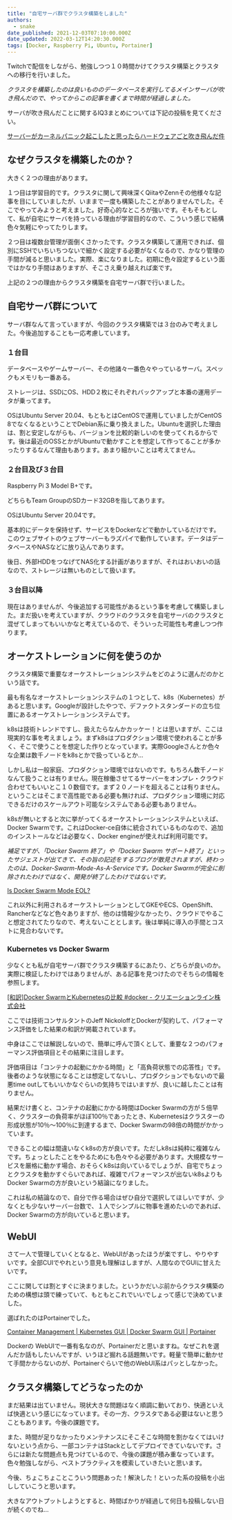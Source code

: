 ```yaml
---
title: "自宅サーバ群でクラスタ構築をしました"
authors:
  - snake
date_published: 2021-12-03T07:10:00.000Z
date_updated: 2022-03-12T14:20:30.000Z
tags: [Docker, Raspberry Pi, Ubuntu, Portainer]
---
```


Twitchで配信をしながら、勉強しつつ１０時間かけてクラスタ構築とクラスタへの移行を行いました。

*クラスタを構築したのは良いもののデータベースを実行してるメインサーバが吹き飛んだので、やってからこの記事を書くまで時間が経過しました。*

サーバが吹き飛んだことに関するIQ3まとめについては下記の投稿を見てください。

[サーバーがカーネルパニック起こしたと思ったらハードウェアごと吹き飛んだ件](/blog/home-server-had-kernel-panic-and-blew-up-the-entire-hardware/)

## なぜクラスタを構築したのか？

大きく２つの理由があります。

１つ目は学習目的です。クラスタに関して興味深くQiitaやZennその他様々な記事を目にしていましたが、いままで一度も構築したことがありませんでした。そこでやってみようと考えました。好奇心的なところが強いです。そもそもとして、私が自宅にサーバを持っている理由が学習目的なので、こういう感じで結構色々気軽にやってたりします。

２つ目は複数台管理が面倒くさかったです。クラスタ構築して運用できれば、個別にSSHでいちいちつないで細かく設定する必要がなくなるので、かなり管理の手間が減ると思いました。実際、楽になりました。初期に色々設定するという面ではかなり手間はありますが、そこさえ乗り越えれば楽です。

上記の２つの理由からクラスタ構築を自宅サーバ群で行いました。

## 自宅サーバ群について

サーバ群なんて言っていますが、今回のクラスタ構築では３台のみで考えました。今後追加することも一応考慮しています。

### １台目

データベースやゲームサーバー、その他諸々一番色々やっているサーバ。スペックもメモリも一番ある。

ストレージは、SSDにOS、HDD２枚にそれぞれバックアップと本番の運用データが乗ってます。

OSはUbuntu Server 20.04、もともとはCentOSで運用していましたがCentOS 8でなくなるということでDebian系に乗り換えました。Ubuntuを選択した理由は、割と安定しながらも、バージョンを比較的新しいのを使ってくれるからです。後は最近のOSSとかがUbuntuで動かすことを想定して作ってることが多かったりするなんて理由もあります。あまり細かいことは考えてません。

### ２台目及び３台目

Raspberry Pi 3 Model B+です。

どちらもTeam GroupのSDカード32GBを指してあります。

OSはUbuntu Server 20.04です。

基本的にデータを保持せず、サービスをDockerなどで動かしているだけです。このウェブサイトのウェブサーバーもラズパイで動作しています。データはデータベースやNASなどに放り込んであります。

後日、外部HDDをつなげてNAS化する計画がありますが、それはおいおいの話なので、ストレージは無いものとして扱います。

### ３台目以降

現在はありませんが、今後追加する可能性があるという事を考慮して構築しました。まだ扱いを考えていますが、クラウドのクラスタを自宅サーバのクラスタと混ぜてしまってもいいかなと考えているので、そういった可能性も考慮しつつ作ります。

## オーケストレーションに何を使うのか

クラスタ構築で重要なオーケストレーションシステムをどのように選んだのかという話です。

最も有名なオーケストレーションシステムの１つとして、k8s（Kubernetes）があると思います。Googleが設計したやつで、デファクトスタンダードの立ち位置にあるオーケストレーションシステムです。

k8sは技術トレンドですし、扱えたらなんかカッケー！とは思いますが、ここは現実的な事を考えましょう。まずk8sはプロダクション環境で使われることが多く、そこで使うことを想定した作りとなっています。実際Googleさんとか色々な企業は数千ノードをk8sとかで扱っているとか...

しかし私は一般家庭、プロダクション環境ではないのです。もちろん数千ノードなんて扱うことは有りません。現在稼働させてるサーバーをオンプレ・クラウド合わせてもいいとこ１０数個です。まず２０ノードを超えることは有りません。ということはそこまで高性能である必要も無ければ、プロダクション環境に対応できるだけのスケールアウト可能なシステムである必要もありません。

k8sが無いとすると次に挙がってくるオーケストレーションシステムといえば、Docker Swarmです。これはDocker-ce自体に統合されているものなので、追加のインストールなどは必要なく、Docker engineが使えれば利用可能です。

*補足ですが、「Docker Swarm 終了」や「Docker Swarm サポート終了」といったサジェストが出てきて、その旨の記述をするブログが散見されますが、終わったのは、Docker-Swarm-Mode-As-A-Serviceです。Docker Swarmが完全に削除されたわけではなく、開発が終了したわけではないです。*

[Is Docker Swarm Mode EOL?](https://medium.com/@markuman/is-docker-swarm-mode-eol-7a3f316116a3)

これ以外に利用されるオーケストレーションとしてGKEやECS、OpenShift、Rancherなどなど色々ありますが、他のは情報少なかったり、クラウドでやること想定されてたりなので、考えないこととします。後は単純に導入の手間とコストに見合わないです。

### Kubernetes vs Docker Swarm

少なくとも私が自宅サーバ群でクラスタ構築するにあたり、どちらが良いのか。実際に検証したわけではありませんが、ある記事を見つけたのでそちらの情報を参照します。

[[和訳]Docker SwarmとKubernetesの比較 #docker - クリエーションライン株式会社](https://www.creationline.com/lab/13762)

ここでは技術コンサルタントのJeff NickoloffとDockerが契約して、パフォーマンス評価をした結果の和訳が掲載されています。

中身はここでは解説しないので、簡単に呼んで頂くとして、重要な２つのパフォーマンス評価項目とその結果に注目します。

評価項目は「コンテナの起動にかかる時間」と「高負荷状態での応答性」です。後者のような状態になることは想定してないし、プロダクションでもないので最悪time outしてもいいかなぐらいの気持ちではいますが、良いに越したことは有りません。

結果だけ書くと、コンテナの起動にかかる時間はDocker Swarmの方が５倍早く、クラスターの負荷率がほぼ100％であったとき、Kubernetesはクラスターの形成状態が10％～100％に到達するまで、Docker Swarmの98倍の時間がかかっています。

できることの幅は間違いなくk8sの方が良いです。ただしk8sは純粋に複雑なんです。ちょっとしたことをやるためにも色々やる必要があります。大規模なサービスを厳格に動かす場合、おそらくk8sは向いているでしょうが、自宅でちょっとクラスタを動かすぐらいであれば、複雑でパフォーマンスが出ないk8sよりもDocker Swarmの方が良いという結論になりました。

これは私の結論なので、自分で作る場合はぜひ自分で選択してほしいですが、少なくとも少ないサーバー台数で、１人でシンプルに物事を進めたいのであれば、Docker Swarmの方が向いていると思います。

## WebUI

さて一人で管理していくとなると、WebUIがあったほうが楽ですし、やりやすいです。全部CUIでやれという意見も理解はしますが、人間なのでGUIに甘えたいです。

ここに関しては割とすぐに決まりました。というかだいぶ前からクラスタ構築のための構想は頭で練っていて、もともとこれでいいでしょって感じで決めていました。

選ばれたのはPortainerでした。

[Container Management | Kubernetes GUI | Docker Swarm GUI | Portainer](https://www.portainer.io/)

Dockerの WebUIで一番有名なのが、Portainerだと思いますね。なぜこれを選んだか話もしたいんですが、いうほど掘れる話題無いです。軽量で簡単に動かせて手間かからないのが、Portainerぐらいで他のWebUI系はパッとしなかった。

## クラスタ構築してどうなったのか

まだ結果は出ていません。現状大きな問題はなく順調に動いており、快適といえば快適という感じになっています。その一方、クラスタである必要はないと思うこともあります。今後の課題です。

また、時間が足りなかったりメンテナンスにそこそこな時間を割かなくてはいけないという点から、一部コンテナはStackとしてデプロイできていないです。さらには新たな問題点も見つけているので、今後の課題が積み重なっています。色々勉強しながら、ベストプラクティスを模索していきたいと思います。

今後、ちょこちょことこういう問題あった！解決した！といった系の投稿を小出ししていこうと思います。

大きなアウトプットしようとすると、時間ばかりが経過して何日も投稿しない日が続くのでね...

